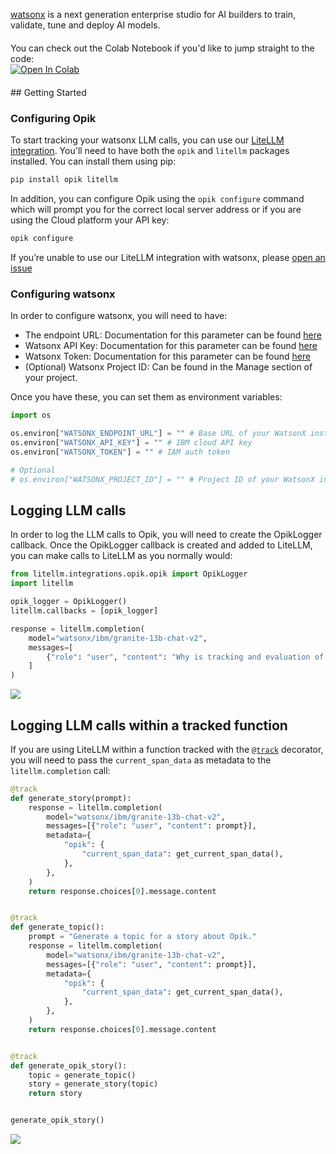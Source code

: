 [watsonx](https://www.ibm.com/products/watsonx-ai) is a next generation enterprise studio for AI builders to train, validate, tune and deploy AI models.

<div style="display: flex; align-items: center; flex-wrap: wrap; margin: 20px 0;">
  <span style="margin-right: 10px;">
    You can check out the Colab Notebook if you'd like to jump straight to the code:
  </span>
  <a
    className="no-external-icon"
    href="https://colab.research.google.com/github/comet-ml/opik/blob/main/apps/opik-documentation/documentation/docs/cookbook/watsonx.ipynb"
    target="_blank"
    rel="noopener noreferrer"
  >
    <img
      src="https://colab.research.google.com/assets/colab-badge.svg"
      alt="Open In Colab"
      style="vertical-align: middle;"
    />
  </a>
</div>
## Getting Started

### Configuring Opik

To start tracking your watsonx LLM calls, you can use our [LiteLLM integration](/tracing/integrations/litellm). You'll need to have both the `opik` and `litellm` packages installed. You can install them using pip:

```bash
pip install opik litellm
```

In addition, you can configure Opik using the `opik configure` command which will prompt you for the correct local server address or if you are using the Cloud platform your API key:

```bash
opik configure
```

<Info>

If you’re unable to use our LiteLLM integration with watsonx, please [open an issue](https://github.com/comet-ml/opik/issues/new/choose)

</Info>

### Configuring watsonx

In order to configure watsonx, you will need to have:

- The endpoint URL: Documentation for this parameter can be found [here](https://cloud.ibm.com/apidocs/watsonx-ai#endpoint-url)
- Watsonx API Key: Documentation for this parameter can be found [here](https://cloud.ibm.com/docs/account?topic=account-userapikey&interface=ui)
- Watsonx Token: Documentation for this parameter can be found [here](https://cloud.ibm.com/docs/account?topic=account-iamtoken_from_apikey#iamtoken_from_apikey)
- (Optional) Watsonx Project ID: Can be found in the Manage section of your project.

Once you have these, you can set them as environment variables:

```python
import os

os.environ["WATSONX_ENDPOINT_URL"] = "" # Base URL of your WatsonX instance
os.environ["WATSONX_API_KEY"] = "" # IBM cloud API key
os.environ["WATSONX_TOKEN"] = "" # IAM auth token

# Optional
# os.environ["WATSONX_PROJECT_ID"] = "" # Project ID of your WatsonX instance
```

## Logging LLM calls

In order to log the LLM calls to Opik, you will need to create the OpikLogger callback. Once the OpikLogger callback is created and added to LiteLLM, you can make calls to LiteLLM as you normally would:

```python
from litellm.integrations.opik.opik import OpikLogger
import litellm

opik_logger = OpikLogger()
litellm.callbacks = [opik_logger]

response = litellm.completion(
    model="watsonx/ibm/granite-13b-chat-v2",
    messages=[
        {"role": "user", "content": "Why is tracking and evaluation of LLMs important?"}
    ]
)
```

<Frame>
  <img src="/img/cookbook/watsonx_trace_cookbook.png" />
</Frame>

## Logging LLM calls within a tracked function

If you are using LiteLLM within a function tracked with the [`@track`](/tracing/log_traces#using-function-decorators) decorator, you will need to pass the `current_span_data` as metadata to the `litellm.completion` call:

```python
@track
def generate_story(prompt):
    response = litellm.completion(
        model="watsonx/ibm/granite-13b-chat-v2",
        messages=[{"role": "user", "content": prompt}],
        metadata={
            "opik": {
                "current_span_data": get_current_span_data(),
            },
        },
    )
    return response.choices[0].message.content


@track
def generate_topic():
    prompt = "Generate a topic for a story about Opik."
    response = litellm.completion(
        model="watsonx/ibm/granite-13b-chat-v2",
        messages=[{"role": "user", "content": prompt}],
        metadata={
            "opik": {
                "current_span_data": get_current_span_data(),
            },
        },
    )
    return response.choices[0].message.content


@track
def generate_opik_story():
    topic = generate_topic()
    story = generate_story(topic)
    return story


generate_opik_story()
```

<Frame>
  <img src="/img/cookbook/watsonx_trace_decorator_cookbook.png" />
</Frame>
